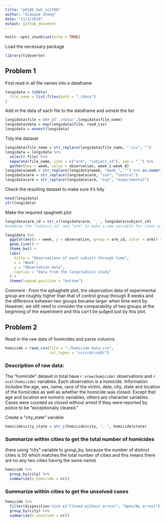 ```yaml
---
title: "p8105_hw5_xz2788"
author: "Xiaoyue Zhang"
date: "11/2/2018"
output: github_document
---
```


```r
knitr::opts_chunk$set(echo = TRUE)
```

Load the necessary package

```r
library(tidyverse)
```

## Problem 1

First read in all file names into a dataframe

```r
longidata = tibble(
  file_name = list.files(path = "./data")
)
```

Add in the data of each file to the dataframe and unnest the list

```r
longidata$file = str_c('./data/',longidata$file_name)
longidata$data = map(longidata$file, read_csv)
longidata = unnest(longidata)
```

Tidy the dataset

```r
longidata$file_name = str_replace(longidata$file_name, ".csv", "")
longidata = longidata %>% 
  select(-file) %>% 
  separate(file_name, into = c("arm", "subject_id"), sep = "_") %>% 
  gather(key = week, value = observation, week_1:week_8)
longidata$week = str_replace(longidata$week, "week_", "") %>% as.numeric()
longidata$arm = str_replace(longidata$arm, "con", "control")
longidata$arm = str_replace(longidata$arm, "exp", "experimental")
```

Check the resulting dataset to make sure it's tidy

```r
head(longidata)
str(longidata)
```

Make the required spaghetti plot

```r
longidata$arm_id = str_c(longidata$arm, '_', longidata$subject_id)
#combine the "subject_id" and "arm" to make a new variable for later plotting

longidata %>% 
  ggplot(aes(x = week, y = observation, group = arm_id, color = arm)) +
  geom_line() +
  theme_bw() +
  labs(
    title = "Observations of each subject through time",
    x = "Week",
    y = "Observation data",
    caption = "Data from the longitudinal study"
  ) +
  theme(legend.position = "bottom")
```

Comment : From the sphaghetti plot, the observation data of experimental group are roughly higher than that of control group through 8 weeks and the difference between two groups became larger when time went by. However, we still need to consider the comparability of two groups at the beginning of the experiment and this can't be judged just by this plot.

## Problem 2

Read in the raw data of homicides and parse columns

```r
homicide = read_csv(file = "./homicide-data.csv",
                    col_types = "cccccdcccddc")
```

### Description of raw data:
The "homicide" dataset in total have `r nrow(homicide)` observations and `r ncol(homicide)` variables. Each observation is a homicide. Information includes the age, sex, name, race of the victim, date, city, state and location of the homicides as well as whether the homicide was closed. Except that age and location are numeric variables, others are character variables. Cases were counted as closed without arrest if they were reported by police to be “exceptionally cleared.”

Create a "city_state" variable

```r
homicide$city_state = str_c(homicide$city, ", ", homicide$state)
```

### Summarize within cities to get the total number of homicides 

(here using "city" variable to group_by, because the number of distinct cities is 50 which matches the total number of cities and this means there are no any two cities having the same name)

```r
homicide %>% 
  group_by(city) %>% 
  summarize(n_homicide = n())
```

### Summarize within cities to get the unsolved cases

```r
homicide %>% 
  filter(disposition %in% c("Closed without arrest", "Open/No arrest")) %>%
  group_by(city) %>% 
  summarize(n_unsolved = n())
  
```


